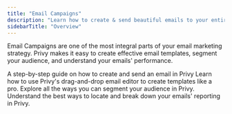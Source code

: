 ```yaml
---
title: "Email Campaigns"
description: "Learn how to create & send beautiful emails to your entire list or a segment of your audience."
sidebarTitle: "Overview"
---
```


Email Campaigns are one of the most integral parts of your email marketing strategy. Privy makes it easy to create effective email templates, segment your audience, and understand your emails' performance.

<CardGroup cols={2}>
  <Card title="Send a campaign" icon="paper-plane" href="/docs/learn/email-campaigns/send-an-email-campaign">
    A step-by-step guide on how to create and send an email in Privy
  </Card>

  <Card title="Create a template" icon="palette" href="/docs/learn/email-campaigns/email-templates">
    Learn how to use Privy's drag-and-drop email editor to create templates like a pro.
  </Card>

  <Card title="Create a segment" icon="people-group" href="/docs/learn/email-campaigns/segmentation">
    Explore all the ways you can segment your audience in Privy.
  </Card>

  <Card title="Review your performance" icon="chart-line-up" href="/docs/learn/email-campaigns/email-campaign-reporting">
    Understand the best ways to locate and break down your emails' reporting in Privy.
  </Card>
</CardGroup>